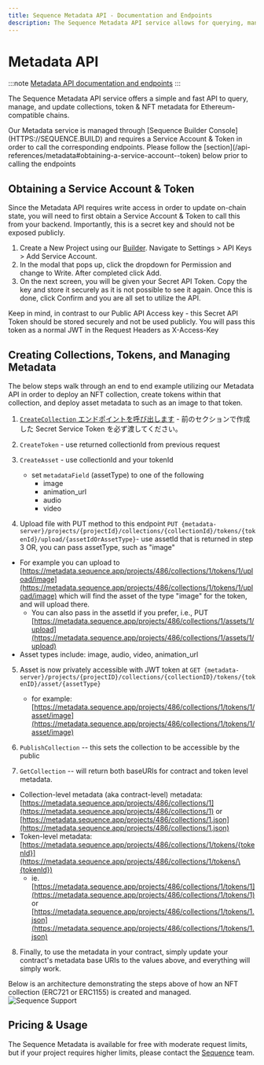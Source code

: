 ```yaml
---
title: Sequence Metadata API - Documentation and Endpoints
description: The Sequence Metadata API service allows for querying, managing, and updating collections, token & NFT metadata for Ethereum-compatible chains. To access, obtain a Service Account & Token through Sequence Builder Console.
---
```


# Metadata API
:::note
[Metadata API documentation and endpoints](https://0xsequence.redoc.ly/tag/metadata)
:::

The Sequence Metadata API service offers a simple and fast API to query, manage, and update collections, token & NFT metadata for Ethereum-compatible chains.

<Note>
  Our Metadata service is managed through [Sequence Builder Console](HTTPS://SEQUENCE.BUILD) and requires a Service Account & Token in order to call the corresponding endpoints. Please follow the [section](/api-references/metadata#obtaining-a-service-account--token) below prior to calling the endpoints
</Note>

## Obtaining a Service Account & Token
Since the Metadata API requires write access in order to update on-chain state, you will need to first obtain a Service Account & Token to call this from your backend. Importantly, this is a secret key and should not be exposed publicly.
1. Create a New Project using our [Builder](https://sequence.build). Navigate to Settings > API Keys > Add Service Account.
2. In the modal that pops up, click the dropdown for Permission and change to Write. After completed click Add.
3. On the next screen, you will be given your Secret API Token. Copy the key and store it securely as it is not possible to see it again. Once this is done, click Confirm and you are all set to utilize the API.

Keep in mind, in contrast to our Public API Access key - this Secret API Token should be stored securely and not be used publicly. You will pass this token as a normal JWT in the Request Headers as X-Access-Key

## Creating Collections, Tokens, and Managing Metadata
The below steps walk through an end to end example utilizing our Metadata API in order to deploy an NFT collection, create tokens within that collection, and deploy asset metadata to such as an image to that token.
1.  [`CreateCollection` エンドポイントを呼び出します](/api-references/metadata/endpoints) - 前のセクションで作成した Secret Service Token を必ず渡してください。

2.  `CreateToken` - use returned collectionId from previous request

3.  `CreateAsset` - use collectionId and your tokenId
    - set `metadataField` (assetType) to one of the following
      - image
      - animation\_url
      - audio
      - video

4.  Upload file with PUT method to this endpoint `PUT {metadata-server}/projects/{projectId}/collections/{collectionId}/tokens/{tokenId}/upload/{assetIdOrAssetType}`- use assetId that is returned in step 3 OR, you can pass assetType, such as "image"

- For example you can upload to [https://metadata.sequence.app/projects/486/collections/1/tokens/1/upload/image](https://metadata.sequence.app/projects/486/collections/1/tokens/1/upload/image) which will find the asset of the type "image" for the token, and will upload there.
  - You can also pass in the assetId if you prefer, i.e., PUT [https://metadata.sequence.app/projects/486/collections/1/assets/1/upload](https://metadata.sequence.app/projects/486/collections/1/assets/1/upload)
- Asset types include: image, audio, video, animation\_url

5.  Asset is now privately accessible with JWT token at `GET {metadata-server}/projects/{projectID}/collections/{collectionID}/tokens/{tokenID}/asset/{assetType}`
    - for example: [https://metadata.sequence.app/projects/486/collections/1/tokens/1/asset/image](https://metadata.sequence.app/projects/486/collections/1/tokens/1/asset/image)

6.  `PublishCollection` -- this sets the collection to be accessible by the public

7.  `GetCollection` -- will return both baseURIs for contract and token level metadata.

- Collection-level metadata (aka contract-level) metadata: [https://metadata.sequence.app/projects/486/collections/1](https://metadata.sequence.app/projects/486/collections/1) or [https://metadata.sequence.app/projects/486/collections/1.json](https://metadata.sequence.app/projects/486/collections/1.json)
- Token-level metadata: [https://metadata.sequence.app/projects/486/collections/1/tokens/{tokenId}](https://metadata.sequence.app/projects/486/collections/1/tokens/\{tokenId})
  - ie. [https://metadata.sequence.app/projects/486/collections/1/tokens/1](https://metadata.sequence.app/projects/486/collections/1/tokens/1) or [https://metadata.sequence.app/projects/486/collections/1/tokens/1.json](https://metadata.sequence.app/projects/486/collections/1/tokens/1.json)

8. Finally, to use the metadata in your contract, simply update your contract's metadata base URIs to the values above, and everything will simply work.

Below is an architecture demonstrating the steps above of how an NFT collection (ERC721 or ERC1155) is created and managed.
![Sequence Support](/images/metadata/metadata_api_architecture.png)

## Pricing & Usage
The Sequence Metadata is available for free with moderate request limits, but if your project requires higher limits, please contact the [Sequence](https://sequence.xyz) team.